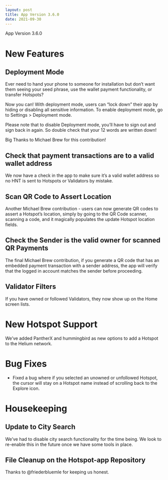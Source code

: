 ```yaml
---
layout: post
title: App Version 3.6.0
date: 2021-09-30
---
```


App Version 3.6.0

# New Features

## Deployment Mode

Ever need to hand your phone to someone for installation but don’t want them seeing your seed
phrase, use the wallet payment functionality, or transfer Hotspots?

<!--truncate-->

Now you can! With deployment mode, users can “lock down” their app by hiding or disabling all
sensitive information. To enable deployment mode, go to Settings > Deployment mode.

Please note that to disable Deployment mode, you’ll have to sign out and sign back in again. So
double check that your 12 words are written down!

Big Thanks to Michael Brew for this contribution!

## Check that payment transactions are to a valid wallet address

We now have a check in the app to make sure it’s a valid wallet address so no HNT is sent to
Hotspots or Validators by mistake.

## Scan QR Code to Assert Location

Another Michael Brew contribution - users can now generate QR codes to assert a Hotspot’s location,
simply by going to the QR Code scanner, scanning a code, and it magically populates the update
Hotspot location fields.

## Check the Sender is the valid owner for scanned QR Payments

The final Michael Brew contribution, if you generate a QR code that has an embedded payment
transaction with a sender address, the app will verify that the logged in account matches the sender
before proceeding.

## Validator Filters

If you have owned or followed Validators, they now show up on the Home screen lists.

# New Hotspot Support

We’ve added PantherX and hummingbird as new options to add a Hotspot to the Helium network.

# Bug Fixes

- Fixed a bug where if you selected an unowned or unfollowed Hotspot, the cursor will stay on a
  Hotspot name instead of scrolling back to the Explore icon.

# Housekeeping

## Update to City Search

We’ve had to disable city search functionality for the time being. We look to re-enable this in the
future once we have some tools in place.

## File Cleanup on the Hotspot-app Repository

Thanks to @friederbluemle for keeping us honest.
